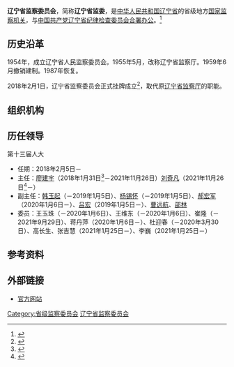 {{Infobox PRCG
|机构名称 = 辽宁省监察委员会
|标志1    = National Emblem of the People's Republic of China.svg
|标志1说明 = 
|标志2    =
|标志2说明 =
|中共合署办公 = [[中国共产党辽宁省纪律检查委员会|中国共产党辽宁省纪律检查委员会]]
|人员链接 = 
|职位1    = 主任
|人员1    = [[刘奇凡|刘奇凡]]
|职位2    = 副主任
|人员2    = [[郝宏军|郝宏军]]、[[吕宏|吕宏]]、[[曹远航|曹远航]]、[[邵林_(1968年)|邵林]]
|人数2    = 4
|授权法源 = 
|组织法规 =
|成立时间 = 
|被接替者 = [[辽宁省监察厅|辽宁省监察厅]]
|业务上级 = [[中华人民共和国国家监察委员会|中华人民共和国国家监察委员会]]
|组织上级 = [[辽宁省人民代表大会|辽宁省人民代表大会]]<br />[[辽宁省人民代表大会常务委员会|辽宁省人民代表大会常务委员会]]
|中共上级 = [[中国共产党中央纪律检查委员会|中国共产党中央纪律检查委员会]]
|中共本级 = [[中国共产党辽宁省纪律检查委员会|中国共产党辽宁省纪律检查委员会]]（[[合署办公|合署办公]]）（监察委不设[[党组|党组]]）
|机构类型 = 省级[[中华人民共和国国家监察机关|国家监察机关]]
|行政级别 = 副省级
|下级链接 = 
|场所1    = 辽宁省监察委员会
|地址1    = [[辽宁省|辽宁省]][[沈阳市|沈阳市]][[和平区_(沈阳市)|和平区]]和平南大街45号
|邮编1    = 110822
|电话1    =
|场所2    =
|地址2    = 
|电话2    = 
|官网2    = 
|官网     = 
}}

'''辽宁省监察委员会'''，简称'''辽宁省监委'''，是[[中华人民共和国|中华人民共和国]][[辽宁省|辽宁省]]的省级地方[[中华人民共和国国家监察机关|国家监察机关]]，与[[中国共产党辽宁省纪律检查委员会|中国共产党辽宁省纪律检查委员会]][[合署办公|合署办公]]。<ref>{{Cite web|title=国家监察体制改革试点的重大阶段性成果——省级监察委员会诞生记|url=http://www.ccdi.gov.cn/toutiao/201802/t20180202_163150.html|accessdate=2020-08-12|work=中国纪检监察报}}</ref>
== 历史沿革 ==
1954年，成立辽宁省人民监察委员会。1955年5月，改称辽宁省监察厅。1959年6月撤销建制。1987年恢复。

2018年2月1日，辽宁省监察委员会正式挂牌成立<ref>{{cite web |author1=王坤 |author2=刘立纲 |title=辽宁省监察委员会挂牌成立 |url=http://ln.people.com.cn/n2/2018/0202/c378315-31211127.html |publisher=辽宁日报 |date=2018-02-02 |via=人民网}}</ref>，取代原[[辽宁省监察厅|辽宁省监察厅]]的职能。
== 组织机构 ==
{{columns-list|2|
*办公厅
*组织部
*宣传部
*研究法规室
*党风政风监督室
*信访室
*案件监督管理室
*第一至第十四纪检监察室
*案件审理室
*纪检监察干部监督室
*离退休干部室
*机关党委办公室
}}
== 历任领导 ==
;第十三届人大
*任期：2018年2月5日－
*主任：[[廖建宇|廖建宇]]（2018年1月31日<ref>{{cite web |title=廖建宇当选辽宁省监察委员会主任 |url=http://district.ce.cn/newarea/sddy/201801/31/t20180131_27997717.shtml |publisher=中国经济网 |date=2018-01-31}}</ref>－2021年11月26日）{{to}}[[刘奇凡|刘奇凡]]（2021年11月26日<ref>{{cite web |title=刘奇凡任辽宁省监委代主任 廖建宇辞去主任职务 |url=http://district.ce.cn/newarea/sddy/202111/27/t20211127_37121174.shtml |publisher=中国经济网 |date=2021-11-27}}</ref>－）
*副主任：[[韩玉起|韩玉起]]（－2019年1月5日）、[[杨锡怀|杨锡怀]]（－2019年1月5日）、[[郝宏军|郝宏军]]（2020年1月6日－）、[[吕宏|吕宏]]（2019年1月5日－）、[[曹远航|曹远航]]、[[邵林_(1968年)|邵林]]
*委员：王玉珠（－2020年1月6日）、王维东（－2020年1月6日）、崔隆（－2021年9月29日）、蒋丹萍（2020年1月6日－）、杜迎春（－2020年3月30日）、高长生、张吉慧（2021年1月25日－）、李巍（2021年1月25日－）
== 参考资料 ==
{{reflist}}
== 外部链接 ==
*[http://www.lnsjjjc.gov.cn/ 官方网站]
{{国家机关|辽宁省|level=高级}}
{{中华人民共和国各省级行政区|监察机关}}
{{中华人民共和国辽宁省正职领导人|nocat}}
{{辽宁省领导人}}

[[Category:省级监察委员会|Category:省级监察委员会]]
[[Category:辽宁省监察委员会|]]